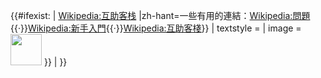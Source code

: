 {{#ifexist: {{FULLPAGENAME}}|
{{editnotice
| header = {{lan
|zh-hans=这是一个[[Help:文件描述页|文件描述页]]。
|zh-hant=這是一個[[Help:文件描述页|檔案描述頁]]。}}
| headerstyle =
| id    = file-namespace-editnotice
| class = file-namespace-editnotice
| text = {{lan
|zh-hans=详细说明请参看[[Help:文件描述页]]。对于图像文件，你可能也需要参看[[Wikipedia:文件版权标志]]。
|zh-hant=詳細說明請參看[[Help:文件描述页|Help:檔案描述頁]]。對於圖像檔案，你可能也需要參看[[Wikipedia:文件版权标志|Wikipedia:圖像版權標誌]]。
|zh-tw=詳細說明請參看[[Help:文件描述页|Help:檔案描述頁]]。對於圖像檔案，你可能也需要參看[[Wikipedia:文件版权标志|Wikipedia:檔案著作權標誌]]。}}

{{fmbox warning ruler}}
<div style="float:right; text-align:right; vertical-align:bottom;font-size:xx-small;"> [[Template:Editnotices/Namespace/File|隐藏本条提示]]</div> 
{{lan
|zh-hans=一些有用的链接：[[Wikipedia:問題|Wikipedia:问题]]{{·}}[[Wikipedia:新手入門/主頁|Wikipedia:新手入门]]{{·}}[[Wikipedia:互助客栈]]
|zh-hant=一些有用的連結：[[Wikipedia:問題]]{{·}}[[Wikipedia:新手入門/主頁|Wikipedia:新手入門]]{{·}}[[Wikipedia:互助客栈|Wikipedia:互助客棧]]}}
| textstyle =
| image = [[File:Information icon4.svg|50px|]]
}}
|<!---show nothing if page doesn't exist - user should use [[Wikipedia:Upload]] --->}}
<noinclude>
{{documentation}}
<!-- Add categories and interwikis to the /doc subpage, not here! -->
</noinclude><noinclude>[[Category:編輯提示模板|{{PAGENAME}}]]</noinclude>